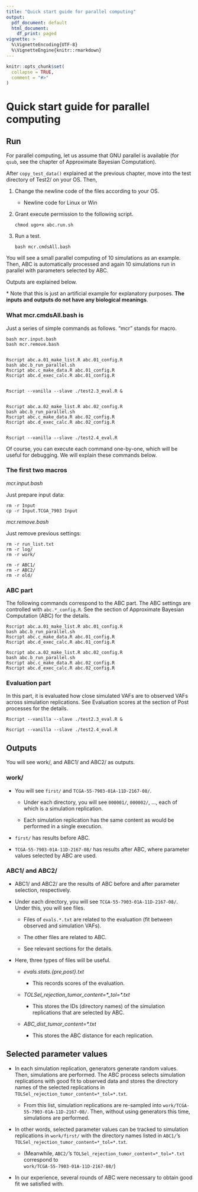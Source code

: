 ```yaml
---
title: "Quick start guide for parallel computing"
output:
  pdf_document: default
  html_document:
    df_print: paged
vignette: >
  %\VignetteEncoding{UTF-8}
  %\VignetteEngine{knitr::rmarkdown}
---
```


```r
knitr::opts_chunk$set(
  collapse = TRUE,
  comment = "#>"
)
```

# Quick start guide for parallel computing

## Run

For parallel computing, let us assume that GNU parallel is available (for `qsub`, see the chapter of Approximate Bayesian Computation).

After `copy_test_data()` explained at the previous chapter, move into the test directory of Test2/ on your OS. Then,

1.  Change the newline code of the files according to your OS.

    -   Newline code for Linux or Win

2.  Grant execute permission to the following script.

    `chmod ugo+x abc.run.sh`

3.  Run a test.

    `bash mcr.cmdsAll.bash`

You will see a small parallel computing of 10 simulations as an example. Then, ABC is automatically processed and again 10 simulations run in parallel with parameters selected by ABC.

Outputs are explained below.

\* Note that this is just an artificial example for explanatory purposes. **The inputs and outputs do not have any biological meanings**.

### What mcr.cmdsAll.bash is

Just a series of simple commands as follows. "mcr" stands for macro.

```         
bash mcr.input.bash
bash mcr.remove.bash


Rscript abc.a.01_make_list.R abc.01_config.R
bash abc.b_run_parallel.sh
Rscript abc.c_make_data.R abc.01_config.R
Rscript abc.d_exec_calc.R abc.01_config.R


Rscript --vanilla --slave ./test2.3_eval.R & 


Rscript abc.a.02_make_list.R abc.02_config.R
bash abc.b_run_parallel.sh
Rscript abc.c_make_data.R abc.02_config.R
Rscript abc.d_exec_calc.R abc.02_config.R


Rscript --vanilla --slave ./test2.4_eval.R 
```

Of course, you can execute each command one-by-one, which will be useful for debugging. We will explain these commands below.

### The first two macros

*mcr.input.bash*

Just prepare input data:

```         
rm -r Input
cp -r Input.TCGA_7903 Input
```

*mcr.remove.bash*

Just remove previous settings:

```         
rm -r run_list.txt
rm -r log/
rm -r work/

rm -r ABC1/
rm -r ABC2/
rm -r old/
```

### ABC part

The following commands correspond to the ABC part. The ABC settings are controlled with `abc.*_config.R`. See the section of Approximate Bayesian Computation (ABC) for the details.

```         
Rscript abc.a.01_make_list.R abc.01_config.R
bash abc.b_run_parallel.sh
Rscript abc.c_make_data.R abc.01_config.R
Rscript abc.d_exec_calc.R abc.01_config.R
```

```         
Rscript abc.a.02_make_list.R abc.02_config.R
bash abc.b_run_parallel.sh
Rscript abc.c_make_data.R abc.02_config.R
Rscript abc.d_exec_calc.R abc.02_config.R
```

### Evaluation part

In this part, it is evaluated how close simulated VAFs are to observed VAFs across simulation replications. See Evaluation scores at the section of Post processes for the details.

```         
Rscript --vanilla --slave ./test2.3_eval.R & 
```

```         
Rscript --vanilla --slave ./test2.4_eval.R 
```

## Outputs

You will see work/, and ABC1/ and ABC2/ as outputs.

### work/

-   You will see `first/` and `TCGA-55-7903-01A-11D-2167-08/`.

    -   Under each directory, you will see `000001/`, `000002/`, ..., each of which is a simulation replication.

    -   Each simulation replication has the same content as would be performed in a single execution.

-   `first/` has results before ABC.

-   `TCGA-55-7903-01A-11D-2167-08/` has results after ABC, where parameter values selected by ABC are used.

### ABC1/ and ABC2/

-   ABC1/ and ABC2/ are the results of ABC before and after parameter selection, respectively.

-   Under each directory, you will see `TCGA-55-7903-01A-11D-2167-08/`. Under this, you will see files.

    -   Files of `evals.*.txt` are related to the evaluation (fit between observed and simulation VAFs).

    -   The other files are related to ABC.

    -   See relevant sections for the details.

-   Here, three types of files will be useful.

    -   *evals.stats.{pre,post}.txt*

        -   This records scores of the evaluation.

    -   *TOLSel_rejection_tumor_content=\*\_tol=\*.txt*

        -   This stores the IDs (directory names) of the simulation replications that are selected by ABC.

    -   *ABC_dist_tumor_content=\*.txt*

        -   This stores the ABC distance for each replication.

## Selected parameter values

-   In each simulation replication, generators generate random values. Then, simulations are performed. The ABC process selects simulation replications with good fit to observed data and stores the directory names of the selected replications in `TOLSel_rejection_tumor_content=*_tol=*.txt`*.*

    -   From this list, simulation replications are re-sampled into `work/TCGA-55-7903-01A-11D-2167-08/`. Then, without using generators this time, simulations are performed.

-   In other words, selected parameter values can be tracked to simulation replications in `work/first/` with the directory names listed in `ABC1/`'s `TOLSel_rejection_tumor_content=*_tol=*.txt`*.*

    -   (Meanwhile, `ABC2/`'s `TOLSel_rejection_tumor_content=*_tol=*.txt`\
        correspond to\
        `work/TCGA-55-7903-01A-11D-2167-08/`)

-   In our experience, several rounds of ABC were necessary to obtain good fit we satisfied with.
